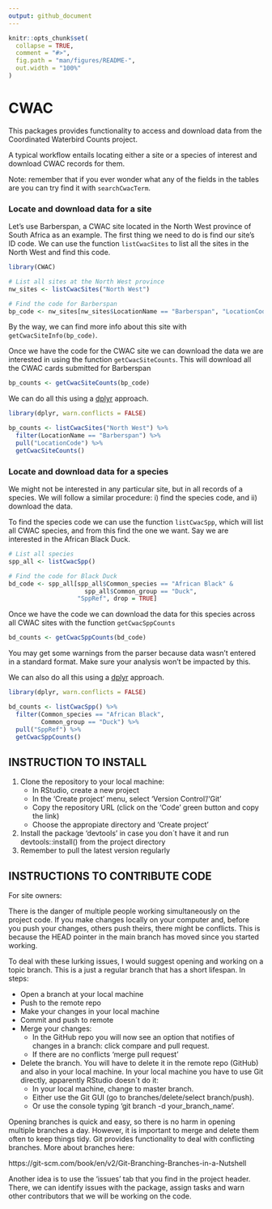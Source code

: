 ```yaml
---
output: github_document
---
```


<!-- README.md is generated from README.Rmd. Please edit that file -->

```r
knitr::opts_chunk$set(
  collapse = TRUE,
  comment = "#>",
  fig.path = "man/figures/README-",
  out.width = "100%"
)
```

# CWAC 

<!-- badges: start -->
<!-- badges: end -->

This packages provides functionality to access and download data from the 
Coordinated Waterbird Counts project.

A typical workflow entails locating either a site or a species of interest and
download CWAC records for them. 

Note: remember that if you ever wonder what any of the fields in the tables are
you can try find it with `searchCwacTerm`.

### Locate and download data for a site

Let's use Barberspan, a CWAC site located in the North West province of South Africa
as an example. The first thing we need to do is find our site's ID code. We can use
the function `listCwacSites` to list all the sites in the North West and find this code.

```r
library(CWAC)

# List all sites at the North West province
nw_sites <- listCwacSites("North West")

# Find the code for Barberspan
bp_code <- nw_sites[nw_sites$LocationName == "Barberspan", "LocationCode", drop = TRUE]

```

By the way, we can find more info about this site with `getCwacSiteInfo(bp_code)`.

Once we have the code for the CWAC site we can download the data we are interested
in using the function `getCwacSiteCounts`. This will download all the CWAC cards
submitted for Barberspan

```r
bp_counts <- getCwacSiteCounts(bp_code)
```

We can do all this using a [dplyr](https://dplyr.tidyverse.org/) approach.

```r
library(dplyr, warn.conflicts = FALSE)

bp_counts <- listCwacSites("North West") %>% 
  filter(LocationName == "Barberspan") %>% 
  pull("LocationCode") %>% 
  getCwacSiteCounts()

```


### Locate and download data for a species

We might not be interested in any particular site, but in all records of a 
species. We will follow a similar procedure: i) find the species code, and ii)
download the data.

To find the species code we can use the function `listCwacSpp`, which will list all
CWAC species, and from this find the one we want. Say we are interested in the 
African Black Duck.

```r
# List all species
spp_all <- listCwacSpp()

# Find the code for Black Duck
bd_code <- spp_all[spp_all$Common_species == "African Black" &
                     spp_all$Common_group == "Duck",
                   "SppRef", drop = TRUE]

```

Once we have the code we can download the data for this species across all CWAC
sites with the function `getCwacSppCounts`

```r
bd_counts <- getCwacSppCounts(bd_code)
```

You may get some warnings from the parser because data wasn't entered in a
standard format. Make sure your analysis won't be impacted by this.

We can also do all this using a [dplyr](https://dplyr.tidyverse.org/) approach.

```r
library(dplyr, warn.conflicts = FALSE)

bd_counts <- listCwacSpp() %>% 
  filter(Common_species == "African Black",
         Common_group == "Duck") %>% 
  pull("SppRef") %>% 
  getCwacSppCounts()

```


## INSTRUCTION TO INSTALL

1. Clone the repository to your local machine:
   - In RStudio, create a new project
   - In the 'Create project' menu, select 'Version Control'/'Git'
   - Copy the repository URL (click on the 'Code' green button and copy the link)
   - Choose the appropiate directory and 'Create project'
2. Install the package 'devtools' in case you don´t have it and run devtools::install() from the project directory
3. Remember to pull the latest version regularly

## INSTRUCTIONS TO CONTRIBUTE CODE

For site owners:

There is the danger of multiple people working simultaneously on the project code. If you make changes locally on your computer and, before you push your changes, others push theirs, there might be conflicts. This is because the HEAD pointer in the main branch has moved since you started working. 

To deal with these lurking issues, I would suggest opening and working on a topic branch. This is a just a regular branch that has a short lifespan. In steps:

- Open a branch at your local machine
- Push to the remote repo
- Make your changes in your local machine
- Commit and push to remote
- Merge your changes:
  - In the GitHub repo you will now see an option that notifies of changes in a branch: click compare and pull request.
  - If there are no conflicts 'merge pull request'
- Delete the branch. You will have to delete it in the remote repo (GitHub) and also in your local machine. In your local machine you have to use Git directly, apparently RStudio doesn´t do it:
  - In your local machine, change to master branch.
  - Either use the Git GUI (go to branches/delete/select branch/push).
  - Or use the console typing 'git branch -d your_branch_name'.

Opening branches is quick and easy, so there is no harm in opening multiple branches a day. However, it is important to merge and delete them often to keep things tidy. Git provides functionality to deal with conflicting branches. More about branches here:

https://git-scm.com/book/en/v2/Git-Branching-Branches-in-a-Nutshell

Another idea is to use the 'issues' tab that you find in the project header. There, we can identify issues with the package, assign tasks and warn other contributors that we will be working on the code.
